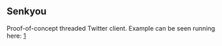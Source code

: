 == Senkyou ==

Proof-of-concept threaded Twitter client.
Example can be seen running here: [http://faeryland.net]

